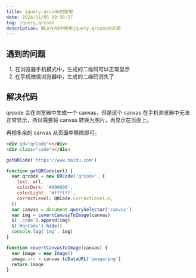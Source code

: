 ```yaml
---
title: jquery.qrcode的使用
date: 2024/11/05 09:56:27
tag: jquery,qrcode
description: 解决在h5中使用jquery.qrcode的问题
---
```


## 遇到的问题

1. 在浏览器手机模式中，生成的二维码可以正常显示
2. 在手机微信浏览器中，生成的二维码消失了

## 解决代码

qrcode 会在浏览器中生成一个 canvas，但是这个 canvas 在手机浏览器中无法正常显示，所以需要将 canvas 转换为图片，再显示在页面上。

再把多余的 canvas 从页面中移除即可。

```html
<div id="qrCode"></div>
<div class="code"></div>
```

```js
getQRCode('https://www.baidu.com')

function getQRCode(url) {
  var qrcode = new QRCode('qrCode', {
    text: url,
    colorDark: '#000000',
    colorLight: '#ffffff',
    correctLevel: QRCode.CorrectLevel.H,
  })
  var canvas = document.querySelector('canvas')
  var img = covertCanvasToImage(canvas)
  $('.code').append(img)
  $('#qrCode').hide()
  console.log('img', img)
}

function covertCanvasToImage(canvas) {
  var image = new Image()
  image.src = canvas.toDataURL('image/png')
  return image
}
```
